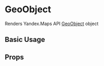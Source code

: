 
<Meta title="api/GeoObjects/GeoObject" />

# GeoObject

Renders Yandex.Maps API [GeoObject][docs] object

## Basic Usage

<Canvas>
  <YMaps>
    <Map
      defaultState={{
        center: [55.751574, 37.573856],
        zoom: 3,
      }}
    >
      <GeoObject
        geometry={{
          type: 'LineString',
          coordinates: [
            [55.76, 37.64],
            [52.51, 13.38],
          ],
        }}
        options={{
          geodesic: true,
          strokeWidth: 5,
          strokeColor: '#F008',
        }}
      />
    </Map>
  </YMaps>
</Canvas>

## Props

<ArgsTable of={GeoObjectCmp} />

[docs]:
  https://tech.yandex.com/maps/doc/jsapi/2.1/ref/reference/GeoObject-docpage/
